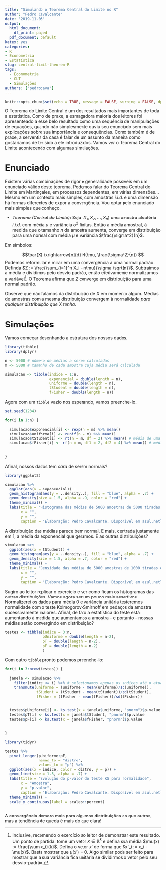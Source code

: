 ```yaml
---
title: "Simulando o Teorema Central do Limite no R"
author: "Pedro Cavalcante"
date: '2019-11-03'
output:
  html_document:
    df_print: paged
  pdf_document: default
katex: yes
categories:
- R
- Econometria
- Estatística
slug: central-limit-theorem-R
tags:
  - Econometria
  - CLT
  - Simulações
authors: ["pedrocava"]
---
```


```R
knitr::opts_chunk$set(echo = TRUE, message = FALSE, warning = FALSE, dpi = 180)
```

O Teorema do Limite Central é um dos resultados mais importantes de toda a estatística. Como de praxe, a esmagadora maioria dos leitores foi apresenteado a esse belo resultado como uma sequência de manipulações de equações, quando não simplesmente ouviu seu enunciado sem mais explicações sobre sua importância e consequências. Como também é de praxe, a serventia da casa é falar de um assunto da maneira como gostaríamos de ter sido a ele introduzidos. Vamos _ver_ o Teorema Central do Limite acontecendo com algumas simulações. 

# Enunciado

Existem várias combinações de rigor e generalidade possíveis em um enunciado válido deste teorema. Podemos falar do Teorema Central do Limite em Martingales, em processos dependentes, em várias dimensões... Mesmo em um contexto mais simples, com amostras $i.i.d.$ e uma dimensão há formas diferentes de expor a convergência. Vou optar pelo enunciado mais simples que conheço.

* *Teorema (Central do Limite)*: Seja $(X_1, X_2,...,X_n)$ uma amostra aleatória $i.i.d.$ com média $\mu$ e variância $\sigma^2$ finitas. Então a média amostral, à medida que o tamanho $n$ da amostra aumenta,  converge em distribuição para uma normal com média $\mu$ e variância $\frac{\sigma^2}{n}$.

Em símbolos:

$$\bar{X} \xrightarrow[n]{d} N(\mu, \frac{\sigma^2}{n})  $$
Podemos reformular e mirar em uma convergência à uma normal padrão. Definda $Z := \frac{\sum_{i=1}^n X_i - n\mu}{\sigma \sqrt{n}}$. Subtraímos a média e dividimos pelo desvio padrão, então efetivamente normalizamos a variável[^1]. O Teorema afirma que $Z$ converge em distribuição para uma normal padrão.

Observe que não falamos da distribuição de $X$ em momento algum. Médias de amostras com a mesma distribuição convergem à normalidade *para qualquer distribuição que $X$ tenha*. 

# Simulações

Vamos começar desenhando a estrutura dos nossos dados. 

```R

library(tibble)
library(dplyr)

n <- 5000 # número de médias a serem calculadas
m <- 5000 # tamanho de cada amostra cuja média será calculada

simulacao <- tibble(indice = 1:n,
                    exponencial = double(length = n),
                    uniforme = double(length = n),
                    tStudent = double(length = n),
                    fFisher = double(length = n))
```

Agora com um ``tibble`` vazio nos esperando, vamos preenche-lo.

```R

set.seed(1234)

for(i in 1:n) {
  
  simulacao$exponencial[i] <- rexp(n = m) %>% mean()
  simulacao$uniforme[i] <- runif(n = m) %>% mean()
  simulacao$tStudent[i] <- rt(n = m, df = 2) %>% mean() # média de uma t com 2 graus de liberdade
  simulacao$fFisher[i] <- rf(n = m, df1 = 2, df2 = 4) %>% mean() # média de uma F(2, 4)
  
  
}
```

Afinal, nossos dados tem *cara* de serem normais?


```R

library(ggplot2)

simulacao %>% 
  ggplot(aes(x = exponencial)) +
  geom_histogram(aes(y = ..density..), fill = "blue", alpha = .7) +
  geom_density(size = 1.5, alpha = .9, color = "red") +
  theme_minimal() +
  labs(title = "Histograma das médias de 5000 amostras de 5000 tiradas de uma exponencial",
       x = "",
       y = "",
       caption = "Elaboração: Pedro Cavalcante. Disponível em azul.netlify.com")


```

A distribuição das médias parece bem normal. E mais, centrada justamente em $1$, a média da exponencial que geramos. E as outras distribuições?

```R

simulacao %>% 
  ggplot(aes(x = tStudent)) +
  geom_histogram(aes(y = ..density..), fill = "blue", alpha = .7) +
  geom_density(size = 1.5, alpha = .7, color = "red") +
  theme_minimal() +
  labs(title = "Densidade das médias de 5000 amostras de 1000 tiradas de uma t-Student",
       x = "",
       y = "",
       caption = "Elaboração: Pedro Cavalcante. Disponível em azul.netlify.com")


```

Sugiro ao leitor replicar o exercício e ver como ficam os histogramas das outras distribuições. Vamos agora ser um pouco mais assertivos. Normalizerei os dados para média $0$ e variância unitária testeremos normalidade com o teste Kolmogorov-Smirnoff em pedaços da amostra sucessivamente maiores. Afinal, de fato a estatística do teste está aumentando à medida que aumentamos a amostra - e portanto - nossas médias setão convergindo em distribuição?



```R


testes <- tibble(indice = 3:n,
                 pUniforme = double(length = n-2),
                 pT = double(length = n-2),
                 pF = double(length = n-2)
                 )
```

Com outro ``tibble`` pronto podemos preenche-lo:

```R

for(i in 3:nrow(testes)) {
  
  janela <- simulacao %>% 
    filter(indice <= i) %>% # selecionamos apenas os índices até o atual
    transmute(uniforme = (uniforme - mean(uniforme)/sd(uniforme)),
              tStudent = (tStudent - mean(tStudent))/sd(tStudent),
              fFisher = (fFisher - mean(fFisher))/sd(fFisher))
  

  testes$pUniforme[i] <- ks.test(x = janela$uniforme, "pnorm")$p.value
  testes$pT[i] <- ks.test(x = janela$tStudent, "pnorm")$p.value
  testes$pF[i] <- ks.test(x = janela$fFisher, "pnorm")$p.value
  
  
}

```

```R

library(tidyr)

testes %>%
  pivot_longer(pUniforme:pF, 
               names_to = "distro",
               values_to = "p") %>%
  ggplot(aes(x = indice, color = distro, y = p)) +
  geom_line(size = 1.5, alpha = .7) +
  labs(title = "Evolução do p-valor do teste KS para normalidade",
       x = "Amostra",
       y = "p-valor",
       caption = "Elaboração: Pedro Cavalcante. Disponível em azul.netlify.com") +
  theme_minimal() +
  scale_y_continuous(label = scales::percent)



```

A convergência demora mais para algumas distribuições do que outras, mas a tendência de queda é mais do que clara!











[^1]: Inclusive, recomendo o exercício ao leitor de demonstrar este resultado. Um ponto de partida: tome um vetor $x \in \mathbb{R}^k$ e defina sua média  $\mu(x) := \frac{\sum x_i}{k}$. Defina o vetor $x'$ de forma que $x`_i := x_i - \mu(x)$.  Basta mostrar que $\mu(x') = 0$. Algo similar pode ser feito para mostrar que a sua variância fica unitária se dividirmos o vetor pelo seu desvio-padrão. 
